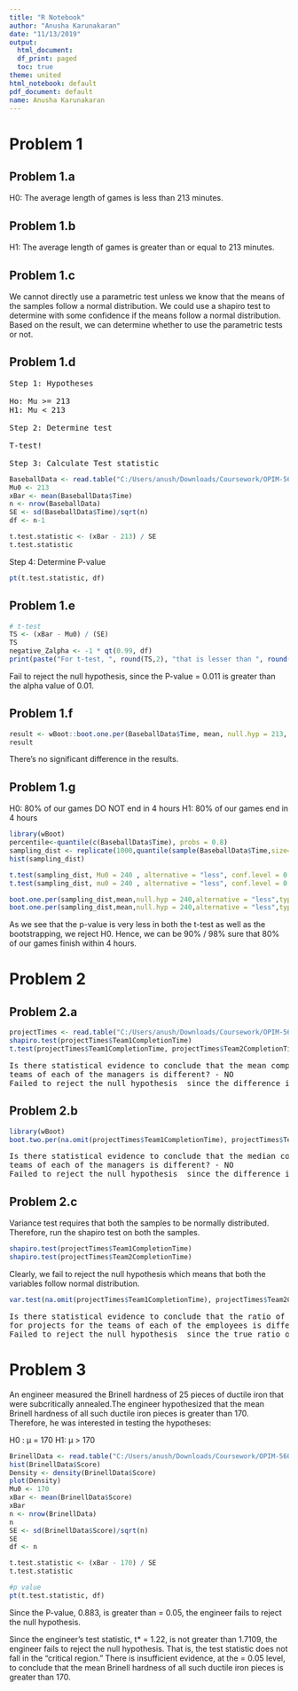 ---
title: "R Notebook"
author: "Anusha Karunakaran"
date: "11/13/2019"
output:
  html_document:
  df_print: paged
  toc: true
theme: united
html_notebook: default
pdf_document: default
name: Anusha Karunakaran
---
  
  
# Problem 1

## Problem 1.a

H0: The average length of games is less than 213 minutes.

## Problem 1.b

H1: The average length of games is greater than or equal to 213 minutes.

## Problem 1.c

We cannot directly use a parametric test unless we know that the means of the samples follow a normal distribution. We could use a shapiro test to determine with some confidence if the means follow a normal distribution. Based on the result, we can determine whether to use the parametric tests or not.

## Problem 1.d
<pre>
Step 1: Hypotheses

Ho: Mu >= 213
H1: Mu < 213

Step 2: Determine test

T-test!

Step 3: Calculate Test statistic
</pre>

```{r}
BaseballData <- read.table("C:/Users/anush/Downloads/Coursework/OPIM-5603-Statistics in Business Analytics-SECB13-1198/Homework Solutions/Baseball Games.csv",header = TRUE,sep=",")
Mu0 <- 213
xBar <- mean(BaseballData$Time)
n <- nrow(BaseballData)
SE <- sd(BaseballData$Time)/sqrt(n)
df <- n-1

t.test.statistic <- (xBar - 213) / SE
t.test.statistic
```

Step 4: Determine P-value

```{r}
pt(t.test.statistic, df)

```


## Problem 1.e


```{r}
# t-test
TS <- (xBar - Mu0) / (SE)
TS
negative_Zalpha <- -1 * qt(0.99, df)
print(paste("For t-test, ", round(TS,2), "that is lesser than ", round(negative_Zalpha,2), " will lead to rejection of the null hypothesis"))
```

Fail to reject the null hypothesis, since the P-value = 0.011  is greater than the alpha value of 0.01.

  
## Problem 1.f

```{r}
result <- wBoot::boot.one.per(BaseballData$Time, mean, null.hyp = 213, alternative = "less", conf.level =0.99)
result
```

There's no significant difference in the results.
  
  
## Problem 1.g

H0:   80% of our games DO NOT end in 4 hours 
H1:   80% of our games end in 4 hours 
 
```{r} 
library(wBoot) 
percentile<-quantile(c(BaseballData$Time), probs = 0.8) 
sampling_dist <- replicate(1000,quantile(sample(BaseballData$Time,size=length(BaseballData$Time),replace=TRUE),probs = 0.8))
hist(sampling_dist)

t.test(sampling_dist, Mu0 = 240 , alternative = "less", conf.level = 0.90)
t.test(sampling_dist, mu0 = 240 , alternative = "less", conf.level = 0.98) 

boot.one.per(sampling_dist,mean,null.hyp = 240,alternative = "less",type=NULL,R=9999,conf.level = 0.90)
boot.one.per(sampling_dist,mean,null.hyp = 240,alternative = "less",type=NULL,R=9999,conf.level = 0.98)
```
 
 As we see that the p-value is very less in both the t-test as well as the bootstrapping, we reject H0. Hence, we can be 90% / 98% sure that 80% of our games finish within 4 hours. 

# Problem 2

## Problem 2.a


```{r}
projectTimes <- read.table("C:/Users/anush/Downloads/Coursework/OPIM-5603-Statistics in Business Analytics-SECB13-1198/Homework Solutions/ProjectCompletionTimes.csv",header = TRUE,sep=",")
shapiro.test(projectTimes$Team1CompletionTime)
t.test(projectTimes$Team1CompletionTime, projectTimes$Team2CompletionTime, paired = FALSE)
```

<pre>
Is there statistical evidence to conclude that the mean completion times for projects for the
teams of each of the managers is different? - NO
Failed to reject the null hypothesis  since the difference in mean is 0.
</pre>
  
  
## Problem 2.b

```{r}
library(wBoot)
boot.two.per(na.omit(projectTimes$Team1CompletionTime), projectTimes$Team2CompletionTime, median, null.hyp = 0, stacked = FALSE)
```

<pre>
Is there statistical evidence to conclude that the median completion times for projects for the
teams of each of the managers is different? - NO
Failed to reject the null hypothesis  since the difference in medians is 0.
</pre>

## Problem 2.c  

Variance test requires that both the samples to be normally distributed. Therefore, run the shapiro test on both the samples.

```{r}
shapiro.test(projectTimes$Team1CompletionTime)
shapiro.test(projectTimes$Team2CompletionTime)
```

Clearly, we fail to reject the null hypothesis which means that both the variables follow normal distribution. 

```{r}
var.test(na.omit(projectTimes$Team1CompletionTime), projectTimes$Team2CompletionTime)
```

<pre>
Is there statistical evidence to conclude that the ratio of the variance of the completion times
for projects for the teams of each of the employees is different? - NO
Failed to reject the null hypothesis  since the true ratio of variances of the completion times is equal to 1
</pre>
  
# Problem 3
  
An engineer measured the Brinell hardness of 25 pieces of ductile iron that were subcritically annealed.The engineer hypothesized that the mean Brinell hardness of all such ductile iron pieces is greater than 170. Therefore, he was interested in testing the hypotheses:

H0 : μ = 170
H1:  μ > 170

```{r}
BrinellData <- read.table("C:/Users/anush/Downloads/Coursework/OPIM-5603-Statistics in Business Analytics-SECB13-1198/Homework Solutions/Brinell Hardness.csv",header = TRUE,sep=",")
hist(BrinellData$Score)
Density <- density(BrinellData$Score)
plot(Density)
Mu0 <- 170
xBar <- mean(BrinellData$Score)
xBar
n <- nrow(BrinellData)
n
SE <- sd(BrinellData$Score)/sqrt(n)
SE
df <- n

t.test.statistic <- (xBar - 170) / SE
t.test.statistic

#p value
pt(t.test.statistic, df)

```

Since the P-value, 0.883, is greater than  = 0.05, the engineer fails to reject the null hypothesis.

Since the engineer's test statistic, t* = 1.22, is not greater than 1.7109, the engineer fails to reject the null hypothesis. That is, the test statistic does not fall in the "critical region." There is insufficient evidence, at the  = 0.05 level, to conclude that the mean Brinell hardness of all such ductile iron pieces is greater than 170.

